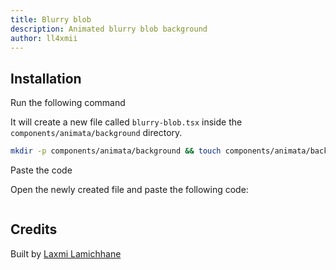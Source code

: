 ```yaml
---
title: Blurry blob
description: Animated blurry blob background
author: ll4xmii
---
```


<ComponentPreview name="background-blurry-blob--docs" />

## Installation

<Steps>
<Step>Run the following command</Step>

It will create a new file called `blurry-blob.tsx` inside the `components/animata/background` directory.

```bash
mkdir -p components/animata/background && touch components/animata/background/blurry-blob.tsx
```

<Step>Paste the code</Step>

Open the newly created file and paste the following code:

```jsx file=<rootDir>/animata/background/blurry-blob.tsx

```

</Steps>

## Credits

Built by [Laxmi Lamichhane](https://github.com/llaxmi)
